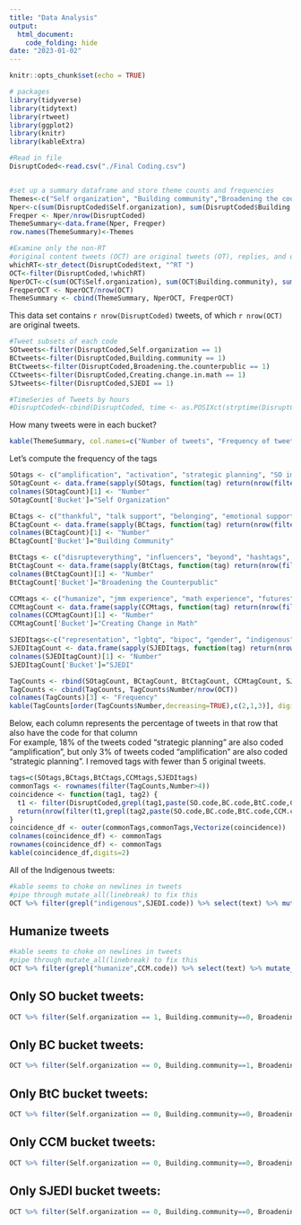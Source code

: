 ```yaml
---
title: "Data Analysis"
output: 
  html_document:
    code_folding: hide
date: "2023-01-02"
---
```


```r
knitr::opts_chunk$set(echo = TRUE)
```

```r
# packages
library(tidyverse) 
library(tidytext) 
library(rtweet)
library(ggplot2)
library(knitr)
library(kableExtra)

#Read in file
DisruptCoded<-read.csv("./Final Coding.csv")


#set up a summary dataframe and store theme counts and frequencies
Themes<-c("Self organization", "Building community","Broadening the counterpublic", "Creating change in math", "SJEDI")
Nper<-c(sum(DisruptCoded$Self.organization), sum(DisruptCoded$Building.community), sum(DisruptCoded$Broadening.the.counterpublic), sum(DisruptCoded$Creating.change.in.math), sum(DisruptCoded$SJEDI))
Freqper <- Nper/nrow(DisruptCoded)
ThemeSummary<-data.frame(Nper, Freqper)
row.names(ThemeSummary)<-Themes

#Examine only the non-RT
#original content tweets (OCT) are original tweets (OT), replies, and quote tweets (QT) 
whichRT<-str_detect(DisruptCoded$text, "^RT ")
OCT<-filter(DisruptCoded,!whichRT)
NperOCT<-c(sum(OCT$Self.organization), sum(OCT$Building.community), sum(OCT$Broadening.the.counterpublic), sum(OCT$Creating.change.in.math), sum(OCT$SJEDI))
FreqperOCT <- NperOCT/nrow(OCT)
ThemeSummary <- cbind(ThemeSummary, NperOCT, FreqperOCT)
```

This data set contains `r nrow(DisruptCoded)` tweets, of which `r nrow(OCT)` are original tweets.
```r
#Tweet subsets of each code
SOtweets<-filter(DisruptCoded,Self.organization == 1)
BCtweets<-filter(DisruptCoded,Building.community == 1)
BtCtweets<-filter(DisruptCoded,Broadening.the.counterpublic == 1)
CCtweets<-filter(DisruptCoded,Creating.change.in.math == 1)
SJtweets<-filter(DisruptCoded,SJEDI == 1)

#TimeSeries of Tweets by hours
#DisruptCoded<-cbind(DisruptCoded, time <- as.POSIXct(strptime(DisruptCoded$created_at, "%a, %d %b %Y %H:%M:%S %z", tz = "GMT")))
```

How many tweets were in each bucket?
```r
kable(ThemeSummary, col.names=c("Number of tweets", "Frequency of tweets", "Number of original tweets", "Frequency of original tweets"),digits=c(0,2,0,2,0))
```



Let's compute the frequency of the tags
```r
SOtags <- c("amplification", "activation", "strategic planning", "SO impact", "troll")
SOtagCount <- data.frame(sapply(SOtags, function(tag) return(nrow(filter(OCT,grepl(tag,SO.code))))))
colnames(SOtagCount)[1] <- "Number"
SOtagCount['Bucket']="Self Organization"

BCtags <- c("thankful", "talk support", "belonging", "emotional support", "expertise support", "conversation", "celebration", "BC impact")
BCtagCount <- data.frame(sapply(BCtags, function(tag) return(nrow(filter(OCT,grepl(tag,BC.code))))))
colnames(BCtagCount)[1] <- "Number"
BCtagCount['Bucket']="Building Community"

BtCtags <- c("disrupteverything", "influencers", "beyond", "hashtags", "virtual participation")
BtCtagCount <- data.frame(sapply(BtCtags, function(tag) return(nrow(filter(OCT,grepl(tag,BtC.code))))))
colnames(BtCtagCount)[1] <- "Number"
BtCtagCount['Bucket']="Broadening the Counterpublic"

CCMtags <- c("humanize", "jmm experience", "math experience", "futures", "math practice", "current events", "allyship in math", "CC impact")
CCMtagCount <- data.frame(sapply(CCMtags, function(tag) return(nrow(filter(OCT,grepl(tag,CCM.code))))))
colnames(CCMtagCount)[1] <- "Number"
CCMtagCount['Bucket']="Creating Change in Math"

SJEDItags<-c("representation", "lgbtq", "bipoc", "gender", "indigenous", "power", "advocacy", "learning", "economic", "SJEDI impact")
SJEDItagCount <- data.frame(sapply(SJEDItags, function(tag) return(nrow(filter(OCT,grepl(tag,SJEDI.code))))))
colnames(SJEDItagCount)[1] <- "Number"
SJEDItagCount['Bucket']="SJEDI"

TagCounts <- rbind(SOtagCount, BCtagCount, BtCtagCount, CCMtagCount, SJEDItagCount)
TagCounts <- cbind(TagCounts, TagCounts$Number/nrow(OCT))
colnames(TagCounts)[3] <- "Frequency"
kable(TagCounts[order(TagCounts$Number,decreasing=TRUE),c(2,1,3)], digits=c(0,0,2))
```

Below, each column represents the percentage of tweets in that row  that also have the code for that column  
For example, 18% of the tweets coded "strategic planning" are also coded "amplification", but only 3% of tweets coded "amplification" are also coded "strategic planning". I removed tags with fewer than 5 original tweets.

```r
tags=c(SOtags,BCtags,BtCtags,CCMtags,SJEDItags)
commonTags <- rownames(filter(TagCounts,Number>4))
coincidence <- function(tag1, tag2) {
  t1 <- filter(DisruptCoded,grepl(tag1,paste(SO.code,BC.code,BtC.code,CCM.code,SJEDI.code)))
  return(nrow(filter(t1,grepl(tag2,paste(SO.code,BC.code,BtC.code,CCM.code,SJEDI.code))))/nrow(t1))
}
coincidence_df <- outer(commonTags,commonTags,Vectorize(coincidence))
colnames(coincidence_df) <- commonTags
rownames(coincidence_df) <- commonTags
kable(coincidence_df,digits=2)

```

All of the Indigenous tweets:
```r
#kable seems to choke on newlines in tweets
#pipe through mutate_all(linebreak) to fix this
OCT %>% filter(grepl("indigenous",SJEDI.code)) %>% select(text) %>% mutate_all(linebreak) %>% kable
```

## Humanize tweets
```r
#kable seems to choke on newlines in tweets
#pipe through mutate_all(linebreak) to fix this
OCT %>% filter(grepl("humanize",CCM.code)) %>% select(text) %>% mutate_all(linebreak) %>% kable
```

## Only SO bucket tweets:
```r
OCT %>% filter(Self.organization == 1, Building.community==0, Broadening.the.counterpublic==0,Creating.change.in.math==0,SJEDI==0) %>% select(user_username,text) 
```

## Only BC bucket tweets:
```r
OCT %>% filter(Self.organization == 0, Building.community==1, Broadening.the.counterpublic==0,Creating.change.in.math==0,SJEDI==0) %>% select(user_username,text) 
```

## Only BtC bucket tweets:
```r
OCT %>% filter(Self.organization == 0, Building.community==0, Broadening.the.counterpublic==1,Creating.change.in.math==0,SJEDI==0) %>% select(user_username,text) 
```

## Only CCM bucket tweets:
```r
OCT %>% filter(Self.organization == 0, Building.community==0, Broadening.the.counterpublic==0,Creating.change.in.math==1,SJEDI==0) %>% select(user_username,text)
```

## Only SJEDI bucket tweets:
```r
OCT %>% filter(Self.organization == 0, Building.community==0, Broadening.the.counterpublic==0,Creating.change.in.math==0,SJEDI==1) %>% select(user_username,text)
```